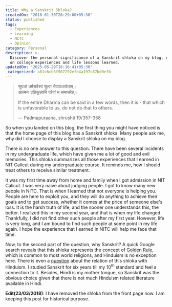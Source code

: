 ```yaml
---
title: Why a Sanskrit Shloka?
createdOn: "2018-01-30T20:29:00+05:30"
status: published
tags:
  - Experiences
  - Learning
  - NITC
  - Opinion
category: Personal
description: >-
  Discover the personal significance of a Sanskrit shloka on my blog, reflecting
  on college experiences and life lessons learned.
updatedOn: "2025-05-29T16:16:41+05:30"
_categorized: a81c6cb3f507292efe4a197c87bd0efb
---
```


> श्रूयतां धर्मसर्वस्वं श्रुत्वा चैवावधार्यताम्। <br />
> आत्मनः प्रतिकूलानि परेषां न समाचरेत्॥
>
> If the entire Dharma can be said in a few words, then it is - that which is
> unfavorable to us, do not do that to others.<br />
>
> — Padmapuraana, shrushti 19/357-358

So when you landed on this blog, the first thing you might have noticed is that
the home page of this blog has a Sanskrit shloka. Many people ask me, why did I
choose to display a Sanskrit shloka on my blog.

There is no one answer to this question. There have been several incidents in my
undergraduate life, which have given me a lot of good and evil memories. This
shloka summarizes all those experiences that I earned in NIT Calicut during my
undergraduate course. It reminds me, how I should treat others to receive
similar treatment.

It was my first time away from home and family when I got admission in NIT
Calicut. I was very naive about judging people. I got to know many new people in
NITC. That is when I learned that not everyone is helping you. People are here
to exploit you, and they will do anything to achieve their goals and to get
success, whether it comes at the price of someone else's loss. It is the harsh
truth of life, and the sooner one understands this, the better. I realized this
in my second year, and that is when my life changed. Thankfully, I did not find
other such people after my first year. However, life is very long, and I am
bound to find such people at some point in my life again. I hope the experience
that I earned in NITC will help me face that time.

Now, to the second part of the question, why Sanskrit? A quick Google search
reveals that this shloka represents the concept of
[Golden Rule](https://en.wikipedia.org/wiki/Golden_Rule), which is common to
most world religions, and Hinduism is no exception here. There is even a
[question](https://hinduism.stackexchange.com/questions/21431/what-all-hindu-scriptures-advocate-the-golden-rule-and-what-is-the-oldest-hindu)
about the relation of this shloka with Hinduism. I studied Sanskrit for six
years till my 10<sup>th</sup> standard and feel a connection to it. Besides,
Hindi is my mother tongue, so Sanskrit was the obvious choice given that there
is not much Hinduism related literature available in Hindi.

**Edit(23/03/2018)**: I have removed the shloka from the front page now. I am
keeping this post for historical purpose.
